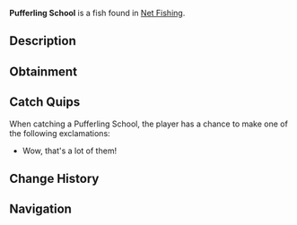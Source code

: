 {{FishInfobox
|image          = Pufferling School.png
|rarity         = Rare
|sea            = Second Sea
|location       = [[Net Fishing]]
|sublocation    = 
|sources        = Fishing Net
|radar_location = 
|xp             = 1800
|weather        = Clear
|time           = Night
|season         = Summer, Autumn
|bait           = 
|base_weight    = 57
|base_value     = 2500
|weight_range   = 38
|base_chance    = 30
|base_resil     = 35
}}
'''Pufferling School''' is a {{Rarity|Rare}} fish found in [[Net Fishing]].

== Description ==
{{Description|A school of awesome fish!|Bestiary Entry}}

== Obtainment ==
{{Description|Caught in oceans using a net.|Bestiary Hint}}

== Catch Quips ==
When catching a Pufferling School, the player has a chance to make one of the following exclamations:
* Wow, that's a lot of them!

== Change History ==
{{Change History|{{subst:Current Version}}}}

== Navigation ==
{{Fish Navbox|Net Fishing}}